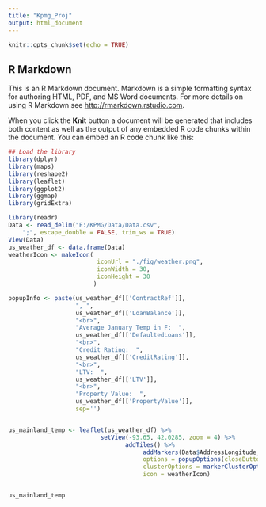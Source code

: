 ```yaml
---
title: "Kpmg_Proj"
output: html_document
---
```


```r
knitr::opts_chunk$set(echo = TRUE)
```

## R Markdown

This is an R Markdown document. Markdown is a simple formatting syntax for authoring HTML, PDF, and MS Word documents. For more details on using R Markdown see <http://rmarkdown.rstudio.com>.

When you click the **Knit** button a document will be generated that includes both content as well as the output of any embedded R code chunks within the document. You can embed an R code chunk like this:

```r
## Load the library
library(dplyr)
library(maps)
library(reshape2)
library(leaflet)
library(ggplot2)
library(ggmap)
library(gridExtra)

library(readr)
Data <- read_delim("E:/KPMG/Data/Data.csv", 
    ";", escape_double = FALSE, trim_ws = TRUE)
View(Data)
us_weather_df <- data.frame(Data)
weatherIcon <- makeIcon(
                         iconUrl = "./fig/weather.png",
                         iconWidth = 30, 
                         iconHeight = 30
                        )

popupInfo <- paste(us_weather_df[['ContractRef']], 
                   ", ", 
                   us_weather_df[['LoanBalance']],
                   "<br>", 
                   "Average January Temp in F:  ",
                   us_weather_df[['DefaultedLoans']],
                   "<br>", 
                   "Credit Rating:  ",
                   us_weather_df[['CreditRating']],
                   "<br>", 
                   "LTV:  ",
                   us_weather_df[['LTV']],
                   "<br>", 
                   "Property Value:  ",
                   us_weather_df[['PropertyValue']],
                   sep='')


us_mainland_temp <- leaflet(us_weather_df) %>% 
                          setView(-93.65, 42.0285, zoom = 4) %>%
                                 addTiles() %>%
                                      addMarkers(Data$AddressLongitude, Data$AddressLatitude, popup= ~ popupInfo,
                                      options = popupOptions(closeButton = TRUE),
                                      clusterOptions = markerClusterOptions(), 
                                      icon = weatherIcon)


us_mainland_temp

```
